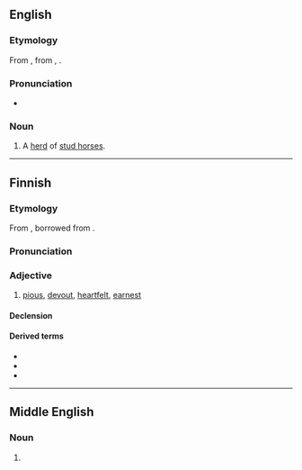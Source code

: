 ==English==

===Etymology===
From {{inh|en|enm|haras||herd of stud horses, enclosure for a herd of stud horses}}, from {{der|en|fro|haras}}, {{m|fro|haraz}}.

===Pronunciation===
* {{IPA|en|/ˈhæɹəs/}}

===Noun===
{{en-noun|es}}
# A [[herd]] of [[stud horse]]s.

----

==Finnish==

===Etymology===
{{PIE root|fi|kret}}
From {{inh|fi|fiu-fin-pro|*hardas}}, borrowed from {{der|fi|gem-pro|*harduz}}.

===Pronunciation===
{{fi-p}}

===Adjective===
{{fi-adj|harta|ampi|in}}

# [[pious]], [[devout]], [[heartfelt]], [[earnest]]

====Declension====
{{fi-decl-vieras|pos=adj|ha|rr|rt|a|a}}

====Derived terms====
* {{l|fi|harrastaa}}
* {{l|fi|hartaasti}}
* {{l|fi|hartaus}}

----

==Middle English==

===Noun===
{{head|enm|noun}}

# {{alt form|enm|haras||stud farm; herd of studs}}